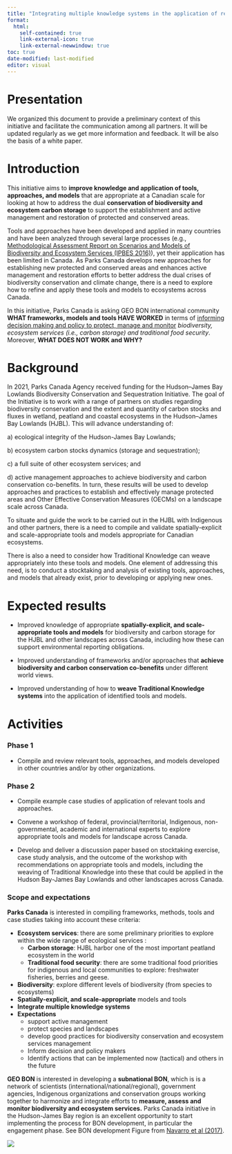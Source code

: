 ```yaml
---
title: "Integrating multiple knowledge systems in the application of relevant tools and models for the conservation of biodiversity and carbon-rich ecosystems in the Hudson-James Bay Lowlands"
format:
  html:
    self-contained: true
    link-external-icon: true
    link-external-newwindow: true
toc: true
date-modified: last-modified
editor: visual
---
```


# Presentation

We organized this document to provide a preliminary context of this initiative and facilitate the communication among all partners. It will be updated regularly as we get more information and feedback. It will be also the basis of a white paper.

# Introduction

This initiative aims to **improve knowledge and application of tools, approaches, and models** that are appropriate at a Canadian scale for looking at how to address the dual **conservation of biodiversity and ecosystem carbon storage** to support the establishment and active management and restoration of protected and conserved areas.

Tools and approaches have been developed and applied in many countries and have been analyzed through several large processes (e.g., [Methodological Assessment Report on Scenarios and Models of Biodiversity and Ecosystem Services (IPBES 2016)](https://www.ipbes.net/document-library-catalogue/methodological-assessment-report-scenarios-and-models-biodiversity-and)), yet their application has been limited in Canada. As Parks Canada develops new approaches for establishing new protected and conserved areas and enhances active management and restoration efforts to better address the dual crises of biodiversity conservation and climate change, there is a need to explore how to refine and apply these tools and models to ecosystems across Canada.

In this initiative, Parks Canada is asking GEO BON international community **WHAT frameworks, models and tools HAVE WORKED** in terms of [informing decision making and policy to protect, manage and monitor]{.underline} *biodiversity, ecosystem services (i.e., carbon storage) and traditional food security*. Moreover, **WHAT DOES NOT WORK and WHY?**

# Background

In 2021, Parks Canada Agency received funding for the Hudson--James Bay Lowlands Biodiversity Conservation and Sequestration Initiative. The goal of the Initiative is to work with a range of partners on studies regarding biodiversity conservation and the extent and quantity of carbon stocks and fluxes in wetland, peatland and coastal ecosystems in the Hudson--James Bay Lowlands (HJBL). This will advance understanding of:

a\) ecological integrity of the Hudson-James Bay Lowlands;

b\) ecosystem carbon stocks dynamics (storage and sequestration);

c\) a full suite of other ecosystem services; and

d\) active management approaches to achieve biodiversity and carbon conservation co-benefits. In turn, these results will be used to develop approaches and practices to establish and effectively manage protected areas and Other Effective Conservation Measures (OECMs) on a landscape scale across Canada.

To situate and guide the work to be carried out in the HJBL with Indigenous and other partners, there is a need to compile and validate spatially-explicit and scale-appropriate tools and models appropriate for Canadian ecosystems.

There is also a need to consider how Traditional Knowledge can weave appropriately into these tools and models. One element of addressing this need, is to conduct a stocktaking and analysis of existing tools, approaches, and models that already exist, prior to developing or applying new ones.

# Expected results

-   Improved knowledge of appropriate **spatially-explicit, and scale-appropriate tools and models** for biodiversity and carbon storage for the HJBL and other landscapes across Canada, including how these can support environmental reporting obligations. 

-   Improved understanding of frameworks and/or approaches that **achieve biodiversity and carbon conservation co-benefits** under different world views. 

-   Improved understanding of how to **weave Traditional Knowledge systems** into the application of identified tools and models.

# Activities

### Phase 1

-   Compile and review relevant tools, approaches, and models developed in other countries and/or by other organizations.

### Phase 2

-   Compile example case studies of application of relevant tools and approaches.

-   Convene a workshop of federal, provincial/territorial, Indigenous, non-governmental, academic and international experts to explore appropriate tools and models for landscape across Canada. 

-   Develop and deliver a discussion paper based on stocktaking exercise, case study analysis, and the outcome of the workshop with recommendations on appropriate tools and models, including the weaving of Traditional Knowledge into these that could be applied in the Hudson Bay-James Bay Lowlands and other landscapes across Canada.

### Scope and expectations

**Parks Canada** is interested in compiling frameworks, methods, tools and case studies taking into account these criteria:

-   **Ecosystem services**: there are some preliminary priorities to explore within the wide range of ecological services :
    -   **Carbon storage**: HJBL harbor one of the most important peatland ecosystem in the world
    -   **Traditional food security**: there are some traditional food priorities for indigenous and local communities to explore: freshwater fisheries, berries and geese.
-   **Biodiversity**: explore different levels of biodiversity (from species to ecosystems)
-   **Spatially-explicit, and scale-appropriate** models and tools
-   **Integrate multiple knowledge systems**
-   **Expectations**
    -   support active management
    -   protect species and landscapes
    -   develop good practices for biodiversity conservation and ecosystem services management
    -   Inform decision and policy makers
    -   Identify actions that can be implemented now (tactical) and others in the future

**GEO BON** is interested in developing a **subnational BON**, which is is a network of scientists (international/national/regional), government agencies, Indigenous organizations and conservation groups working together to harmonize and integrate efforts to **measure, assess and monitor biodiversity and ecosystem services.** Parks Canada initiative in the Hudson-James Bay region is an excellent opportunity to start implementing the process for BON development, in particular the engagement phase. See BON development Figure from [Navarro et al (2017)](https://www.sciencedirect.com/science/article/pii/S1877343517301665#fig0020).

![](https://ars.els-cdn.com/content/image/1-s2.0-S1877343517301665-gr4.jpg)\
